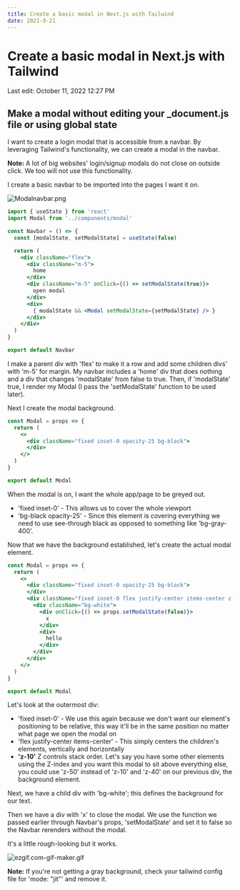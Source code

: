 ```yaml
---
title: Create a basic modal in Next.js with Tailwind
date: 2021-9-21
---
```


# Create a basic modal in Next.js with Tailwind

Last edit: October 11, 2022 12:27 PM

## **Make a modal without editing your _document.js file or using global state**

I want to create a login modal that is accessible from a navbar. By leveraging Tailwind's functionality, we can create a modal in the navbar.

**Note:** A lot of big websites' login/signup modals do not close on outside click. We too will not use this functionality.

I create a basic navbar to be imported into the pages I want it on.

![Modalnavbar.png](Create%20a%20basic%20modal%20in%20Next%20js%20with%20Tailwind%208f30a9eb66704b6b8bce30cfd915a162/Modalnavbar.png)

```jsx
import { useState } from 'react'
import Modal from '../components/modal'

const Navbar = () => {
  const [modalState, setModalState] = useState(false)

  return (
    <div className="flex">
      <div className="m-5">
        home
      </div>
      <div className="m-5" onClick={() => setModalState(true)}>
        open modal
      </div>
      <div>
        { modalState && <Modal setModalState={setModalState} /> }
      </div>
    </div>
  )
}

export default Navbar

```

I make a parent div with 'flex' to make it a row and add some children divs' with 'm-5' for margin. My navbar includes a 'home' div that does nothing and a div that changes 'modalState' from false to true. Then, if 'modalState' true, I render my Modal (I pass the 'setModalState' function to be used later).

Next I create the modal background.

```jsx
const Modal = props => {
  return (
    <>
      <div className="fixed inset-0 opacity-25 bg-black">
      </div>
    </>
  )
}

export default Modal

```

When the modal is on, I want the whole app/page to be greyed out.

- 'fixed inset-0' - This allows us to cover the whole viewport
- 'bg-black opacity-25' - Since this element is covering everything we need to use see-through black as opposed to something like 'bg-gray-400'.

Now that we have the background established, let's create the actual modal element.

```jsx
const Modal = props => {
  return (
    <>
      <div className="fixed inset-0 opacity-25 bg-black">
      </div>
      <div className="fixed inset-0 flex justify-center items-center z-10">
        <div className="bg-white">
          <div onClick={() => props.setModalState(false)}>
            x
          </div>
          <div>
            hello
          </div>
        </div>
      </div>
    </>
  )
}

export default Modal

```

Let's look at the outermost div:

- 'fixed inset-0' - We use this again because we don't want our element's positioning to be relative, this way it'll be in the same position no matter what page we open the modal on
- 'flex justify-center items-center' - This simply centers the children's elements, vertically and horizontally
- **'z-10'** Z controls stack order. Let's say you have some other elements using the Z-index and you want this modal to sit above everything else, you could use 'z-50' instead of 'z-10' and 'z-40' on our previous div, the background element.

Next, we have a child div with 'bg-white'; this defines the background for our text.

Then we have a div with 'x' to close the modal. We use the function we passed earlier through Navbar's props, 'setModalState' and set it to false so the Navbar rerenders without the modal.

It's a little rough-looking but it works.

![ezgif.com-gif-maker.gif](Create%20a%20basic%20modal%20in%20Next%20js%20with%20Tailwind%208f30a9eb66704b6b8bce30cfd915a162/ezgif.com-gif-maker.gif)

**Note:** If you're not getting a gray background, check your tailwind config file for 'mode: "jit"' and remove it.